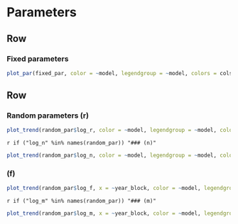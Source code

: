 
Parameters
================================================================================

Row {.tabset}
--------------------------------------------------------------------------------

### Fixed parameters

```r
plot_par(fixed_par, color = ~model, legendgroup = ~model, colors = cols)
```


Row {.tabset}
--------------------------------------------------------------------------------

### Random parameters (r)

```r
plot_trend(random_par$log_r, color = ~model, legendgroup = ~model, colors = cols, ylab = "r")
```

`r if ("log_n" %in% names(random_par)) "### (n)"`

```r
plot_trend(random_par$log_n, color = ~model, legendgroup = ~model, colors = cols, frame = ~age, ylab = "n")
```

### (f)

```r
plot_trend(random_par$log_f, x = ~year_block, color = ~model, legendgroup = ~model, colors = cols, frame = ~age, ylab = "f")
```

`r if ("log_m" %in% names(random_par)) "### (m)"`

```r
plot_trend(random_par$log_m, x = ~year_block, color = ~model, legendgroup = ~model, colors = cols, frame = ~age_block, ylab = "m")
```

